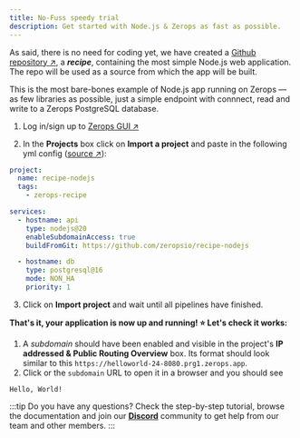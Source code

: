 ```yaml
---
title: No-Fuss speedy trial
description: Get started with Node.js & Zerops as fast as possible.
---
```




As said, there is no need for coding yet, we have created a [Github repository ↗](https://github.com/zeropsio/recipe-nodejs), a **_recipe_**, containing the most simple Node.js web application. The repo will be used as a source from which the app will be built.

<CustomCard title="Feel free to deploy the recipe yourself" emoji="🚀">
  This is the most bare-bones example of Node.js app running on Zerops — as few libraries as possible,
  just a simple endpoint with connnect, read and write to a Zerops PostgreSQL database.

  <DeployButton link="nodejs" badgeWidth="200" />
</CustomCard>

1. Log in/sign up to [Zerops GUI ↗](https://app.zerops.io)


2. In the **Projects** box click on **Import a project** and paste in the following yml config ([source ↗](https://github.com/zeropsio/recipe-nodejs/blob/main/zerops-project-import.yml)):

```yml
project:
  name: recipe-nodejs
  tags:
    - zerops-recipe

services:
  - hostname: api
    type: nodejs@20
    enableSubdomainAccess: true
    buildFromGit: https://github.com/zeropsio/recipe-nodejs

  - hostname: db
    type: postgresql@16
    mode: NON_HA
    priority: 1
```

3. Click on **Import project** and wait until all pipelines have finished.

**That's it, your application is now up and running! :star: Let's check it works:**

1. A _subdomain_ should have been enabled and visible in the project's **IP addressed & Public Routing Overview** box. Its format should look similar to this `https://helloworld-24-8080.prg1.zerops.app`.
2. Click or the `subdomain` URL to open it in a browser and you should see

```
Hello, World!
```

:::tip
Do you have any questions? Check the step-by-step tutorial, browse the documentation and join our **[Discord](https://discord.com/invite/WDvCZ54)** community to get help from our team and other members.
:::
